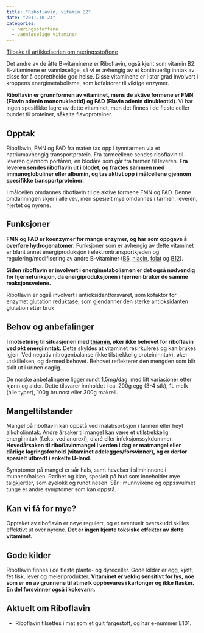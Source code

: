```yaml
---
title: "Riboflavin, vitamin B2"
date: "2011.10.24"
categories: 
  - næringsstoffene
  - vannløselige vitaminer
---
```


[Tilbake til artikkelserien om næringsstoffene](../../naeringsstoffer.html)

Det andre av de åtte B-vitaminene er Riboflavin, også kjent som vitamin B2. B-vitaminene er vannløselige, så vi er avhengig av et kontinuerlig inntak av disse for å opprettholde god helse. Disse vitaminene er i stor grad involvert i kroppens energimetabolisme, som kofaktorer til viktige enzymer.

**Riboflavin er grunnformen av vitaminet, mens de aktive formene er FMN (Flavin adenin mononukleotid) og FAD (Flavin adenin dinukleotid)**. Vi har ingen spesifikke lagre av dette vitaminet, men det finnes i de fleste celler bundet til proteiner, såkalte flavoproteiner.

## Opptak

Riboflavin, FMN og FAD fra maten tas opp i tynntarmen via et natriumavhengig transportprotein. Fra tarmcellene sendes riboflavin til leveren gjennom portåren, en blodåre som går fra tarmen til leveren. **Fra leveren sendes riboflavin ut i blodet, og fraktes sammen med immunoglobuliner eller albumin, og tas aktivt opp i målcellene gjennom spesifikke transportproteiner.**

I målcellen omdannes riboflavin til de aktive formene FMN og FAD. Denne omdanningen skjer i alle vev, men spesielt mye omdannes i tarmen, leveren, hjertet og nyrene.

## Funksjoner

**FMN og FAD er koenzymer for mange enzymer, og har som oppgave å overføre hydrogenatomer.** Funksjoner som er avhengig av dette vitaminet er blant annet energiproduksjon i elektrontransportkjeden og regulering/modifisering av andre B-vitaminer ([B6](pyridoksin.qmd "Pyridoksin, vitamin B6"), [niacin](niacin.qmd), [folat](folat.qmd) og [B12](kobalamin.qmd)).

**Siden riboflavin er involvert i energimetabolismen er det også nødvendig for hjernefunksjon, da energiproduksjonen i hjernen bruker de samme reaksjonsveiene.**

Riboflavin er også involvert i antioksidantforsvaret, som kofaktor for enzymet glutation reduktase, som gjendanner den sterke antioksidanten glutation etter bruk.

## Behov og anbefalinger

**I motsetning til situasjonen med [thiamin](thiamin.qmd), øker ikke behovet for riboflavin ved økt energiinntak.** Dette skyldes at vitaminet resirkuleres og kan brukes igjen. Ved negativ nitrogenbalanse (ikke tilstrekkelig proteininntak), øker utskillelsen, og dermed behovet. Behovet reflekterer den mengden som blir skilt ut i urinen daglig.

De norske anbefalingene ligger rundt 1,5mg/dag, med litt variasjoner etter kjønn og alder. Dette tilsvarer innholdet i ca. 200g egg (3-4 stk), 1L melk (alle typer), 100g brunost eller 300g makrell.

## Mangeltilstander

Mangel på riboflavin kan oppstå ved malabsorbsjon i tarmen eller høyt alkoholinntak. Andre årsaker til mangel kan være et utilstrekkelig energiinntak (f.eks. ved anorexi), diaré eller infeksjonssykdommer. **Hovedårsaken til riboflavinmangel i verden i dag er matmangel eller dårlige lagringsforhold (vitaminet ødelegges/forsvinner), og er derfor spesielt utbredt i enkelte U-land.**

Symptomer på mangel er sår hals, samt hevelser i slimhinnene i munnen/halsen. Rødhet og kløe, spesielt på hud som inneholder mye talgkjertler, som øyelokk og rundt nesen. Sår i munnvikene og oppssvulmet tunge er andre symptomer som kan oppstå.

## Kan vi få for mye?

Opptaket av riboflavin er nøye regulert, og et eventuelt overskudd skilles effektivt ut over nyrene. **Det er ingen kjente toksiske effekter av dette vitaminet.**

## Gode kilder

Riboflavin finnes i de fleste plante- og dyreceller. Gode kilder er egg, kjøtt, fet fisk, lever og meieriprodukter. **Vitaminet er veldig sensitivt for lys, noe som er en av grunnene til at melk oppbevares i kartonger og ikke flasker. En del forsvinner også i kokevann.**

## Aktuelt om Riboflavin

-   Riboflavin tilsettes i mat som et gult fargestoff, og har e-nummer E101.
